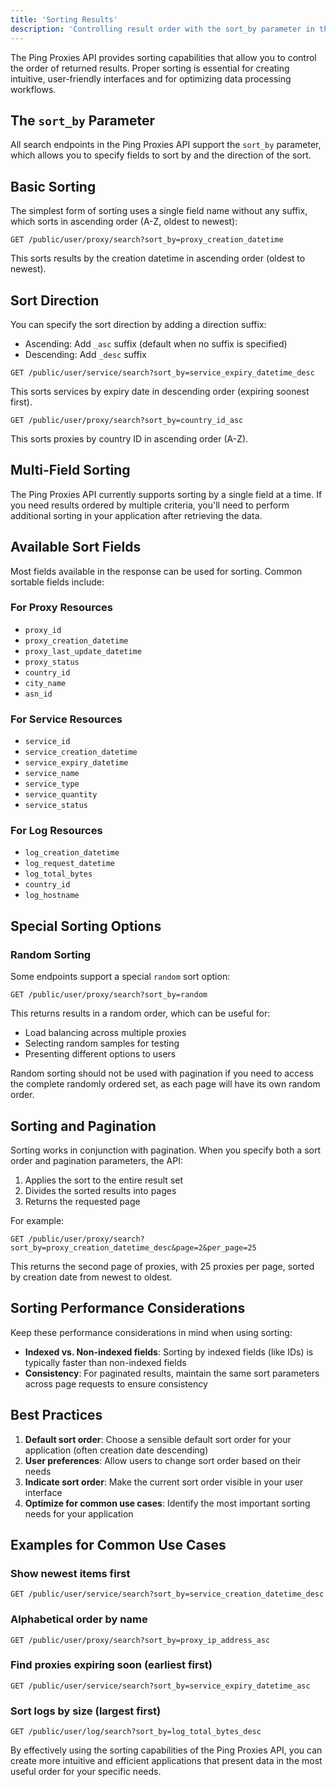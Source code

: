 ```yaml
---
title: 'Sorting Results'
description: 'Controlling result order with the sort_by parameter in the Ping Proxies API'
---
```


The Ping Proxies API provides sorting capabilities that allow you to control the order of returned results. Proper sorting is essential for creating intuitive, user-friendly interfaces and for optimizing data processing workflows.

## The `sort_by` Parameter

All search endpoints in the Ping Proxies API support the `sort_by` parameter, which allows you to specify fields to sort by and the direction of the sort.

## Basic Sorting

The simplest form of sorting uses a single field name without any suffix, which sorts in ascending order (A-Z, oldest to newest):

```
GET /public/user/proxy/search?sort_by=proxy_creation_datetime
```

This sorts results by the creation datetime in ascending order (oldest to newest).

## Sort Direction

You can specify the sort direction by adding a direction suffix:

- Ascending: Add `_asc` suffix (default when no suffix is specified)
- Descending: Add `_desc` suffix

```
GET /public/user/service/search?sort_by=service_expiry_datetime_desc
```

This sorts services by expiry date in descending order (expiring soonest first).

```
GET /public/user/proxy/search?sort_by=country_id_asc
```

This sorts proxies by country ID in ascending order (A-Z).

## Multi-Field Sorting

The Ping Proxies API currently supports sorting by a single field at a time. If you need results ordered by multiple criteria, you'll need to perform additional sorting in your application after retrieving the data.

## Available Sort Fields

Most fields available in the response can be used for sorting. Common sortable fields include:

### For Proxy Resources
- `proxy_id`
- `proxy_creation_datetime`
- `proxy_last_update_datetime`
- `proxy_status`
- `country_id`
- `city_name`
- `asn_id`

### For Service Resources
- `service_id`
- `service_creation_datetime`
- `service_expiry_datetime`
- `service_name`
- `service_type`
- `service_quantity`
- `service_status`

### For Log Resources
- `log_creation_datetime`
- `log_request_datetime`
- `log_total_bytes`
- `country_id`
- `log_hostname`

## Special Sorting Options

### Random Sorting

Some endpoints support a special `random` sort option:

```
GET /public/user/proxy/search?sort_by=random
```

This returns results in a random order, which can be useful for:
- Load balancing across multiple proxies
- Selecting random samples for testing
- Presenting different options to users

<Note>
Random sorting should not be used with pagination if you need to access the complete randomly ordered set, as each page will have its own random order.
</Note>

## Sorting and Pagination

Sorting works in conjunction with pagination. When you specify both a sort order and pagination parameters, the API:

1. Applies the sort to the entire result set
2. Divides the sorted results into pages
3. Returns the requested page

For example:

```
GET /public/user/proxy/search?sort_by=proxy_creation_datetime_desc&page=2&per_page=25
```

This returns the second page of proxies, with 25 proxies per page, sorted by creation date from newest to oldest.

## Sorting Performance Considerations

Keep these performance considerations in mind when using sorting:

- **Indexed vs. Non-indexed fields**: Sorting by indexed fields (like IDs) is typically faster than non-indexed fields
- **Consistency**: For paginated results, maintain the same sort parameters across page requests to ensure consistency

## Best Practices

1. **Default sort order**: Choose a sensible default sort order for your application (often creation date descending)
2. **User preferences**: Allow users to change sort order based on their needs
3. **Indicate sort order**: Make the current sort order visible in your user interface
4. **Optimize for common use cases**: Identify the most important sorting needs for your application

## Examples for Common Use Cases

### Show newest items first

```
GET /public/user/service/search?sort_by=service_creation_datetime_desc
```

### Alphabetical order by name

```
GET /public/user/proxy/search?sort_by=proxy_ip_address_asc
```

### Find proxies expiring soon (earliest first)

```
GET /public/user/service/search?sort_by=service_expiry_datetime_asc
```

### Sort logs by size (largest first)

```
GET /public/user/log/search?sort_by=log_total_bytes_desc
```

By effectively using the sorting capabilities of the Ping Proxies API, you can create more intuitive and efficient applications that present data in the most useful order for your specific needs.
